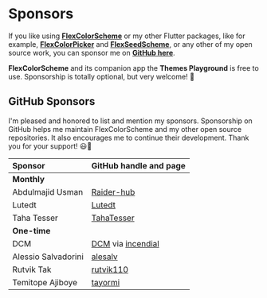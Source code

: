 # Sponsors

If you like using [**FlexColorScheme**](https://pub.dev/packages/flex_color_scheme) or my other Flutter packages, like for example, [**FlexColorPicker**](https://pub.dev/packages/flex_color_picker) and [**FlexSeedScheme**](https://pub.dev/packages/flex_seed_scheme), or any other of my open source work, you can sponsor me on [**GitHub here**](https://github.com/sponsors/rydmike).

**FlexColorScheme** and its companion app the **Themes Playground** is free to use. Sponsorship is totally optional, but very welcome! 💙

## GitHub Sponsors

I'm pleased and honored to list and mention my sponsors. Sponsorship on GitHub helps me maintain FlexColorScheme and my other open source repositories. It also encourages me to continue their development. Thank you for your support! 😃🙏


| **Sponsor**         | **GitHub handle and page**                                            |
|:--------------------|:----------------------------------------------------------------------|
| **Monthly**         |                                                                       |
| Abdulmajid Usman    | [Raider-hub](https://github.com/Raider-hub)                           |
| Lutedt              | [Lutedt](https://github.com/Lutedt)                                   |
| Taha Tesser         | [TahaTesser](https://github.com/TahaTesser)                           |
| **One-time**        |                                                                       |
| DCM                 | [DCM](https://dcm.dev/) via [incendial](https://github.com/incendial) |
| Alessio Salvadorini | [alesalv](https://github.com/alesalv)                                 |
| Rutvik Tak          | [rutvik110](https://github.com/rutvik110)                             |
| Temitope Ajiboye    | [tayormi](https://github.com/tayormi)                                 |

